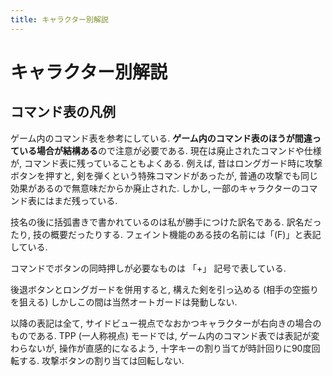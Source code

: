 ```yaml
---
title: キャラクター別解説
---
```


# キャラクター別解説

## コマンド表の凡例

ゲーム内のコマンド表を参考にしている. **ゲーム内のコマンド表のほうが間違っている場合が結構ある**ので注意が必要である. 現在は廃止されたコマンドや仕様が, コマンド表に残っていることもよくある. 例えば, 昔はロングガード時に攻撃ボタンを押すと, 剣を弾くという特殊コマンドがあったが, 普通の攻撃でも同じ効果があるので無意味だからか廃止された. しかし, 一部のキャラクターのコマンド表にはまだ残っている.

技名の後に括弧書きで書かれているのは私が勝手につけた訳名である. 訳名だったり, 技の概要だったりする. フェイント機能のある技の名前には「(F)」と表記している.

コマンドでボタンの同時押しが必要なものは 「+」 記号で表している.

後退ボタンとロングガードを併用すると, 構えた剣を引っ込める (相手の空振りを狙える) しかしこの間は当然オートガードは発動しない.


以降の表記は全て, サイドビュー視点でなおかつキャラクターが右向きの場合のものである. TPP (一人称視点) モードでは, ゲーム内のコマンド表では表記が変わらないが, 操作が直感的になるよう, 十字キーの割り当てが時計回りに90度回転する. 攻撃ボタンの割り当ては回転しない.
